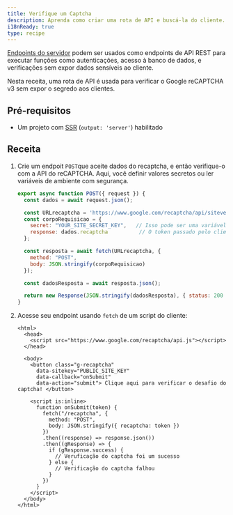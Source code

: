 ```yaml
---
title: Verifique um Captcha
description: Aprenda como criar uma rota de API e buscá-la do cliente.
i18nReady: true
type: recipe
---
```


[Endpoints do servidor](/pt-br/core-concepts/endpoints/#server-endpoints-api-routes) podem ser usados como endpoints de API REST para executar funções como autenticações, acesso à banco de dados, e verificações sem expor dados sensíveis ao cliente.

Nesta receita, uma rota de API é usada para verificar o Google reCAPTCHA v3 sem expor o segredo aos clientes.

## Pré-requisitos
- Um projeto com [SSR](/pt-br/guides/server-side-rendering/) (`output: 'server'`) habilitado

## Receita

1. Crie um endpoit `POST`que aceite dados do recaptcha, e então verifique-o com a API do reCAPTCHA. Aqui, você definir valores secretos ou ler variáveis de ambiente com segurança.
    ```js title="src/pages/recaptcha.js"
    export async function POST({ request }) {
      const dados = await request.json();

      const URLrecaptcha = 'https://www.google.com/recaptcha/api/siteverify';
      const corpoRequisicao = {
        secret: "YOUR_SITE_SECRET_KEY",   // Isso pode ser uma variável de ambiente
        response: dados.recaptcha          // O token passado pelo cliente
      };

      const resposta = await fetch(URLrecaptcha, {
        method: "POST",
        body: JSON.stringify(corpoRequisicao)
      });

      const dadosResposta = await resposta.json();

      return new Response(JSON.stringify(dadosResposta), { status: 200 });
    }
    ```

2. Acesse seu endpoint usando `fetch` de um script do cliente:

    ```astro title="src/pages/index.astro"
    <html>
      <head>
        <script src="https://www.google.com/recaptcha/api.js"></script>
      </head>

      <body>
        <button class="g-recaptcha" 
          data-sitekey="PUBLIC_SITE_KEY" 
          data-callback="onSubmit" 
          data-action="submit"> Clique aqui para verificar o desafio do captcha! </button>

        <script is:inline>
          function onSubmit(token) {
            fetch("/recaptcha", {
              method: "POST",
              body: JSON.stringify({ recaptcha: token })
            })
            .then((response) => response.json())
            .then((gResponse) => {
              if (gResponse.success) {
                // Veruficação do captcha foi um sucesso
              } else {
                // Verificação do captcha falhou
              }
            })
          }
        </script>
      </body>
    </html>
    ```
